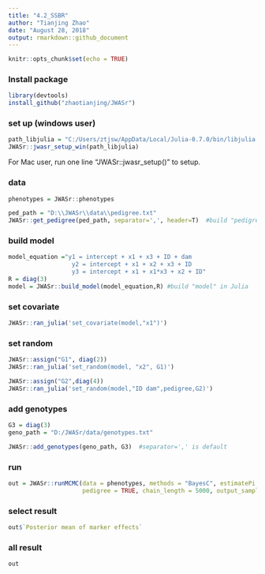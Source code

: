 ```yaml
---
title: "4.2_SSBR"
author: "Tianjing Zhao"
date: "August 28, 2018"
output: rmarkdown::github_document
---
```


```r
knitr::opts_chunk$set(echo = TRUE)
```

### Install package
```r
library(devtools)
install_github("zhaotianjing/JWASr")
```

### set up (windows user)
```r
path_libjulia = "C:/Users/ztjsw/AppData/Local/Julia-0.7.0/bin/libjulia.dll"
JWASr::jwasr_setup_win(path_libjulia)
```
For Mac user, run one line "JWASr::jwasr_setup()" to setup.


### data
```r
phenotypes = JWASr::phenotypes

ped_path = "D:\\JWASr\\data\\pedigree.txt"
JWASr::get_pedigree(ped_path, separator=',', header=T)  #build "pedigree" in Julia
```


### build model
```r
model_equation ="y1 = intercept + x1 + x3 + ID + dam
                  y2 = intercept + x1 + x2 + x3 + ID
                  y3 = intercept + x1 + x1*x3 + x2 + ID"
R = diag(3)
model = JWASr::build_model(model_equation,R) #build "model" in Julia
```

### set covariate
```r
JWASr::ran_julia('set_covariate(model,"x1")')
```

### set random
```r
JWASr::assign("G1", diag(2))
JWASr::ran_julia('set_random(model, "x2", G1)')
```
```r
JWASr::assign("G2",diag(4))
JWASr::ran_julia('set_random(model,"ID dam",pedigree,G2)')
```

### add genotypes
```r
G3 = diag(3)
geno_path = "D:/JWASr/data/genotypes.txt"

JWASr::add_genotypes(geno_path, G3)  #separator=',' is default
```

### run
```r
out = JWASr::runMCMC(data = phenotypes, methods = "BayesC", estimatePi = TRUE, single_step_analysis = TRUE,
                     pedigree = TRUE, chain_length = 5000, output_samples_frequency = 100)  #pedigree=TRUE: pedigree; FALSE: false
```

### select result 
```r
out$`Posterior mean of marker effects`
```

### all result
```r
out
```




